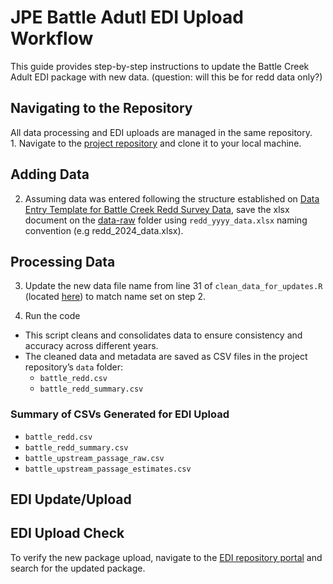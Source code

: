# JPE Battle Adutl EDI Upload Workflow

This guide provides step-by-step instructions to update the Battle Creek Adult EDI package with new data. (question: will this be for redd data only?)

## Navigating to the Repository
All data processing and EDI uploads are managed in the same repository.  
1. Navigate to the [project repository](https://github.com/FlowWest/jpe-battle-adult-edi) and clone it to your local machine.

## Adding Data
2. Assuming data was entered following the structure established on [Data Entry Template for Battle Creek Redd Survey Data](https://github.com/SRJPE/jpe-battle-adult-edi/blob/dec-2024-updates/data-raw/data_input_instructions.md), save the xlsx document on the [data-raw](https://github.com/SRJPE/jpe-battle-adult-edi/tree/main/data-raw) folder using `redd_yyyy_data.xlsx` naming convention (e.g redd_2024_data.xlsx).

## Processing Data
3. Update the new data file name from line 31 of `clean_data_for_updates.R` (located [here](https://github.com/SRJPE/jpe-battle-adult-edi/blob/dec-2024-updates/data-raw/clean_data_for_updates.R)) to match name set on step 2.
  
4. Run the code
 - This script cleans and consolidates data to ensure consistency and accuracy across different years.
 - The cleaned data and metadata are saved as CSV files in the project repository’s `data` folder:
     - `battle_redd.csv`
     - `battle_redd_summary.csv`

### Summary of CSVs Generated for EDI Upload
- `battle_redd.csv`
- `battle_redd_summary.csv`
- `battle_upstream_passage_raw.csv`
- `battle_upstream_passage_estimates.csv`

## EDI Update/Upload

## EDI Upload Check
To verify the new package upload, navigate to the [EDI repository portal](https://portal.edirepository.org/nis/home.jsp) and search for the updated package.

